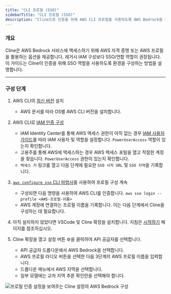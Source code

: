 ```yaml
---
title: "CLI 프로필 (SSO)"
sidebarTitle: "CLI 프로필 (SSO)"
description: "Cline으로 인증을 위해 AWS CLI 프로필을 사용하도록 AWS Bedrock을 구성합니다. SSO/연합 역할 및 안전한 엔터프라이즈 액세스에 가장 적합합니다."
---
```


### 개요

Cline은 AWS Bedrock 서비스에 액세스하기 위해 AWS 자격 증명 또는 AWS 프로필을 활용하는 옵션을 제공합니다. 레거시 IAM 구성보다 SSO/연합 역할이 권장됩니다. 이 가이드는 Cline이 인증을 위해 SSO 역할을 사용하도록 환경을 구성하는 방법을 설명합니다.

---

### 구성 단계

1.  AWS CLI의 [최신 버전](https://docs.aws.amazon.com/cli/latest/userguide/getting-started-install.html) 설치

    -   AWS 문서를 따라 OS별 AWS CLI 버전을 설치합니다.

2.  AWS CLI로 [IAM 인증 구성](https://docs.aws.amazon.com/cli/latest/userguide/cli-configure-sso.html)

    -   IAM Identity Center를 통해 AWS 액세스 권한이 아직 없는 경우 [IAM 사용자 가이드](https://docs.aws.amazon.com/singlesignon/latest/userguide/getting-started.html)를 따라 IAM 사용자 및 역할을 설정합니다. `PowerUserAccess` 역할이 있는지 확인합니다.
    -   고용주를 통해 AWS에 액세스하는 경우 AWS 액세스 포털을 열고 적절한 계정을 찾습니다. `PowerUserAccess` 권한이 있는지 확인합니다.
    -   `액세스 키` 링크를 열고 다음 단계에 필요한 `SSO 시작 URL` 및 `SSO 지역`을 기록합니다.

3.  [`aws configure sso` CLI 마법사](https://docs.aws.amazon.com/cli/latest/userguide/cli-configure-sso.html#cli-configure-sso-configure)를 사용하여 프로필 구성 계속

    -   구성되면 다음 명령을 사용하여 AWS CLI를 인증합니다. `aws sso login --profile <AWS-프로필-이름>`
    -   AWS 계정에 연결하는 프로필 이름을 기록합니다. 이는 다음 단계에서 Cline을 구성하는 데 필요합니다.

4.  아직 설치하지 않았다면 VSCode 및 Cline 확장을 설치합니다. 지침은 [시작하기](/getting-started) 페이지를 참조하십시오.

5.  Cline 확장을 열고 설정 버튼 ⚙️을 클릭하여 API 공급자를 선택합니다.
    -   API 공급자 드롭다운에서 AWS Bedrock을 선택합니다.
    -   AWS 프로필 라디오 버튼을 선택한 다음 3단계의 AWS 프로필 이름을 입력합니다.
    -   드롭다운 메뉴에서 AWS 지역을 선택합니다.
    -   일부 모델에는 교차 지역 추론 확인란을 선택해야 합니다.

<Frame>
	<img
		src="https://storage.googleapis.com/cline_public_images/docs/assets/cline-aws-setup-markup%20(1).png"
		alt="프로필 인증 설정을 보여주는 Cline 설정의 AWS Bedrock 구성"
	/>
</Frame>
